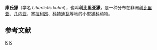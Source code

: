 {{Speciesbox
| taxon = Liberiictis kuhni
| status = VU
| status_system = iucn3.1
| status_ref = <ref name=iucn>{{IUCN2010|version=2010.3|assessors=Dunham, A. & Gaubert, P.|year=2008|title=Liberiictis kuhni|downloaded=2010-10-10}}</ref>
| binomial_authority = Hayman, 1958
}}

'''庫氏獴'''（学名 ''Liberiictis kuhni''），也叫'''利比里亚獴'''，是一种分布在非洲[[利比里亚|利比里亚]]、[[几内亚|几内亚]]、[[塞拉利昂|塞拉利昂]]、[[科特迪瓦|科特迪瓦]]等地的小型[[獴科|獴科]]动物。

== 参考文献 ==
{{reflist}}

{{Taxonbar|from=Q1421926}}

[[Category:獴科|K]]
[[Category:1958年描述的动物|K]]

{{mammal-stub}}